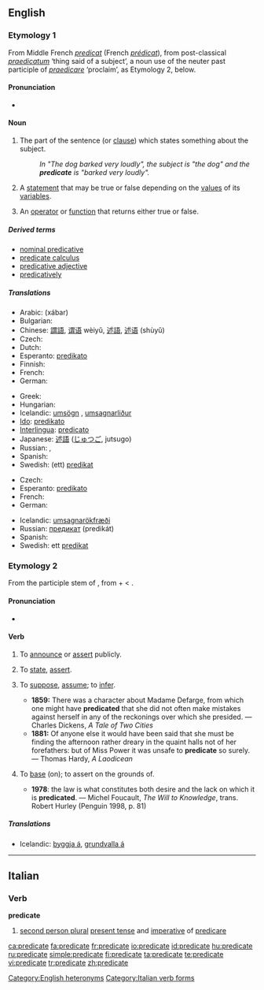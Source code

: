{{wikipedia}}
==English==

===Etymology 1===
From Middle French ''[[predicat]]'' (French ''[[prédicat]]''), from post-classical {{etyl|la}} ''[[praedicatum]]'' ‘thing said of a subject’, a noun use of the neuter past participle of ''[[praedicare]]'' ‘proclaim’, as Etymology 2, below.

====Pronunciation====
* {{IPA|/ˈprɛdɪkət/}}

====Noun====
{{en-noun}}

# {{grammar}} The part of the sentence (or [[clause]]) which states something about the subject.
#: ''In "The dog barked very loudly", the subject is "the dog" and the '''predicate''' is "barked very loudly".''
# {{logic}} A [[statement]] that may be true or false depending on the [[value]]s of its [[variable]]s.
# {{computing}} An [[operator]] or [[function]] that returns either true or false.

=====Derived terms=====
* [[nominal predicative]]
* [[predicate calculus]]
* [[predicative adjective]]
* [[predicatively]]

=====Translations=====
{{trans-top|grammar}}
* Arabic: {{Arab|[[خبر]]}} (xábar) {{m}}
* Bulgarian: {{t+|bg|сказуемо|n|tr=skazuemo|sc=Cyrl}}
* Chinese: [[謂語]], [[谓语]] wèiyǔ, [[述語]], [[述语]] (shùyǔ)
* Czech: {{t-|cs|přísudek|m}}
* Dutch: {{t-|nl|gezegde|n}}
* Esperanto: [[predikato]]
* Finnish: {{t+|fi|predikaatti}}
* French: {{t+|fr|prédicat|m}}
* German: {{t+|de|Prädikat|n}}
{{trans-mid}}
* Greek: {{t+|el|κατηγόρημα|n|tr=katigórima|sc=Grek}}
* Hungarian: {{t-|hu|állítmány}}
* Icelandic: [[umsögn]] {{f}}, [[umsagnarliður]] {{m}}
* [[Ido]]: [[predikato]] {{m}}
* [[Interlingua]]: [[predicato]]
* Japanese: [[述語]] ([[じゅつご]], jutsugo)
* Russian: {{t+|ru|сказуемое|n|tr=skazújemoje|sc=Cyrl}}, {{t+|ru|предикат|m|tr=predikát|sc=Cyrl}}
* Spanish: {{t-|es|predicado|m}}
* Swedish: (ett) [[predikat]]
{{trans-bottom}}

{{trans-top|logic}}
* Czech: {{t-|cs|predikát|m}}
* Esperanto: [[predikato]]
* French: {{t+|fr|prédicat|m}}
* German: {{t+|de|Prädikat|n}}
{{trans-mid}}
* Icelandic: [[umsagnarökfræði]] {{f}}
* Russian: [[предикат]] (predikát) {{m}}
* Spanish: {{t-|es|predicado|m}}
* Swedish: ett [[predikat]]
{{trans-bottom}}

===Etymology 2===
From the participle stem of {{etyl|la}} {{term|praedicare}}, from {{term|prae-||pre-}} + {{term|dicare||to proclaim}} < {{term|dicere||to say, tell}}.

====Pronunciation====
* {{IPA|/ˈprɛdɪˌkeɪt/}}

====Verb====
{{en-verb|predicat|ing}}

# {{transitive}} To [[announce]] or [[assert]] publicly.
# {{context|transitive|logic}} To [[state]], [[assert]].
# {{transitive}} To [[suppose]], [[assume]]; to [[infer]].
#* '''1859:''' There was a character about Madame Defarge, from which one might have '''predicated''' that she did not often make mistakes against herself in any of the reckonings over which she presided. — Charles Dickens, ''A Tale of Two Cities''
#* '''1881:''' Of anyone else it would have been said that she must be finding the afternoon rather dreary in the quaint halls not of her forefathers:  but of Miss Power it was unsafe to '''predicate''' so surely. — Thomas Hardy, ''A Laodicean''
# {{transitive|originally US}} To [[base]] (on); to assert on the grounds of.
#* '''1978''': the law is what constitutes both desire and the lack on which it is '''predicated'''. — Michel Foucault, ''The Will to Knowledge'', trans. Robert Hurley (Penguin 1998, p. 81)

=====Translations=====
{{trans-top|to base on, to assert on the grounds of}}
* Icelandic: [[byggja á]], [[grundvalla á]]
{{trans-mid}}
{{trans-bottom}}

[[Category:English heteronyms]]

----

==Italian==

===Verb===
'''predicate'''

# [[second person plural]] [[present tense]] and [[imperative]] of [[predicare]]

[[Category:Italian verb forms]]

[[ca:predicate]]
[[fa:predicate]]
[[fr:predicate]]
[[io:predicate]]
[[id:predicate]]
[[hu:predicate]]
[[ru:predicate]]
[[simple:predicate]]
[[fi:predicate]]
[[ta:predicate]]
[[te:predicate]]
[[vi:predicate]]
[[tr:predicate]]
[[zh:predicate]]